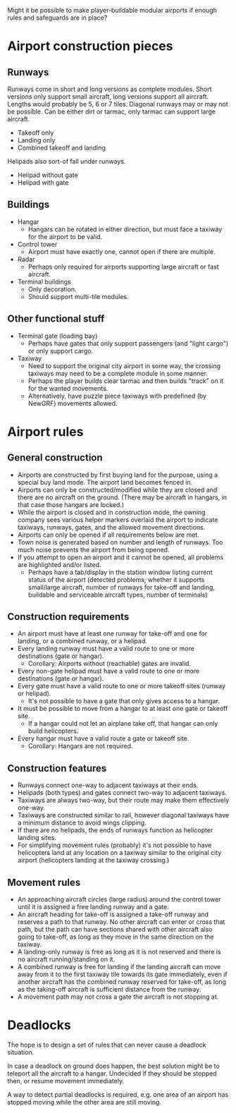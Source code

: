 Might it be possible to make player-buildable modular airports if enough rules and safeguards are in place?

= Airport construction pieces =

== Runways ==

Runways come in short and long versions as complete modules. Short versions only support small aircraft, long versions support all aircraft. Lengths would probably be 5, 6 or 7 tiles. Diagonal runways may or may not be possible. Can be either dirt or tarmac, only tarmac can support large aircraft.

* Takeoff only
* Landing only
* Combined takeoff and landing

Helipads also sort-of fall under runways.

* Helipad without gate
* Helipad with gate

== Buildings ==

* Hangar
** Hangars can be rotated in either direction, but must face a taxiway for the airport to be valid.
* Control tower
** Airport must have exactly one, cannot open if there are multiple.
* Radar
** Perhaps only required for airports supporting large aircraft or fast aircraft.
* Terminal buildings
** Only decoration.
** Should support multi-tile modules.

== Other functional stuff ==

* Terminal gate (loading bay)
** Perhaps have gates that only support passengers (and "light cargo") or only support cargo.
* Taxiway
** Need to support the original city airport in some way, the crossing taxiways may need to be a complete module in some manner.
** Perhaps the player builds clear tarmac and then builds "track" on it for the wanted movements.
** Alternatively, have puzzle piece taxiways with predefined (by NewGRF) movements allowed.

= Airport rules =

== General construction ==

* Airports are constructed by first buying land for the purpose, using a special buy land mode. The airport land becomes fenced in.
* Airports can only be constructed/modified while they are closed and there are no aircraft on the ground. (There may be aircraft in hangars, in that case those hangars are locked.)
* While the airport is closed and in construction mode, the owning company sees various helper markers overlaid the airport to indicate taxiways, runways, gates, and the allowed movement directions.
* Airports can only be opened if all requirements below are met.
* Town noise is generated based on number and length of runways. Too much noise prevents the airport from being opened.
* If you attempt to open an airport and it cannot be opened, all problems are highlighted and/or listed.
** Perhaps have a tab/display in the station window listing current status of the airport (detected problems, whether it supports small/large aircraft, number of runways for take-off and landing, buildable and serviceable aircraft types, number of terminals)

== Construction requirements ==

* An airport must have at least one runway for take-off and one for landing, or a combined runway, or a helipad.
* Every landing runway must have a valid route to one or more destinations (gate or hangar).
** Corollary: Airports without (reachable) gates are invalid.
* Every non-gate helipad must have a valid route to one or more destinations (gate or hangar).
* Every gate must have a valid route to one or more takeoff sites (runway or helipad).
** It's not possible to have a gate that only gives access to a hangar.
* It must be possible to move from a hangar to at least one gate or takeoff site.
** If a hangar could not let an airplane take off, that hangar can only build helicopters.
* Every hangar must have a valid route a gate or takeoff site.
** Corollary: Hangars are not required.

== Construction features ==

* Runways connect one-way to adjacent taxiways at their ends.
* Helipads (both types) and gates connect two-way to adjacent taxiways.
* Taxiways are always two-way, but their route may make them effectively one-way.
* Taxiways are constructed similar to rail, however diagonal taxiways have a minimum distance to avoid wings clipping.
* If there are no helipads, the ends of runways function as helicopter landing sites.
* For simplifying movement rules (probably) it's not possible to have helicopters land at any location on a taxiway similar to the original city airport (helicopters landing at the taxiway crossing.)

== Movement rules ==

* An approaching aircraft circles (large radius) around the control tower until it is assigned a free landing runway and a gate.
* An aircraft heading for take-off is assigned a take-off runway and reserves a path to that runway. No other aircraft can enter or cross that path, but the path can have sections shared with other aircraft also going to take-off, as long as they move in the same direction on the taxiway.
* A landing-only runway is free as long as it is not reserved and there is no aircraft running/standing on it.
* A combined runway is free for landing if the landing aircraft can move away from it to the first taxiway tile towards its gate immediately, even if another aircraft has the combined runway reserved for take-off, as long as the taking-off aircraft is sufficient distance from the runway.
* A movement path may not cross a gate the aircraft is not stopping at.

= Deadlocks =
The hope is to design a set of rules that can never cause a deadlock situation.

In case a deadlock on ground does happen, the best solution might be to teleport all the aircraft to a hangar. Undecided if they should be stopped then, or resume movement immediately.

A way to detect partial deadlocks is required, e.g. one area of an airport has stopped moving while the other area are still moving.
